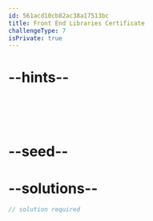 ```yaml
---
id: 561acd10cb82ac38a17513bc
title: Front End Libraries Certificate
challengeType: 7
isPrivate: true
---
```


# --hints--



```js

```



```js

```



```js

```



```js

```



```js

```

# --seed--

# --solutions--

```js
// solution required
```
